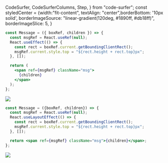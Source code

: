   CodeSurfer,
  CodeSurferColumns,
  Step,
} from "code-surfer";
const styledCenter = {width:"fit-content", textAlign: "center",borderBottom: '10px solid',
borderImageSource: "linear-gradient(120deg, #1890ff, #db18ff)",
  borderImageSlice: 5,
}

<CodeSurferColumns themes={[nightOwl]}>
<Step>


```jsx
const Message = ({ boxRef, children }) => {
  const msgRef = React.useRef(null);
  React.useEffect(() => {
    const rect = boxRef.current.getBoundingClientRect();
    msgRef.current.style.top = "${rect.height + rect.top}px";
  }, []);

  return (
    <span ref={msgRef} className="msg">
      {children}
    </span>
  );
};
```
<Image src={useEffect} size='80%'></Image>

</Step>

<Step>

```jsx title="useLayoutEffect" subtitle="before the browser has a chance to paint."
const Message = ({boxRef, children}) => {
  const msgRef = React.useRef(null);
  React.useLayoutEffect(() => {
    const rect = boxRef.current.getBoundingClientRect();
    msgRef.current.style.top = "${rect.height + rect.top}px";
  }, []);

  return <span ref={msgRef} className="msg">{children}</span>;
};

```
<Image src={useLayoutEffect} size='80%'></Image>

</Step>


</CodeSurferColumns>
